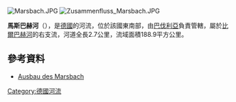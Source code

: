 {{Coord|49|38|24.16|N|9|14|16.29|E|display=title}}

[[Image:Marsbach.JPG|right]]
[[Image:Zusammenfluss_Marsbach.JPG|right]]


'''馬斯巴赫河'''（{{lang-de|Marsbach}}），是[[德國|德國]]的河流，位於該國東南部，由[[巴伐利亞|巴伐利亞]]負責管轄，屬於[[比爾巴赫河_(穆德河支流)|比爾巴赫河]]的右支流，河道全長2.7公里，流域面積188.9平方公里。

==參考資料==
* [http://biotopschutzbund.de/index.php?option=com_content&view=article&id=128:spatenstich-marsbach-renaturierung&catid=19:marsbach&Itemid=39 Ausbau des Marsbach]

{{Germany-geo-stub}}
[[Category:德國河流|Category:德國河流]]